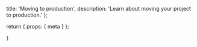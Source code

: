   title: 'Moving to production',
  description:
    'Learn about moving your project to production.'
};

  return {
    props: {
      meta
    }
  };

}
